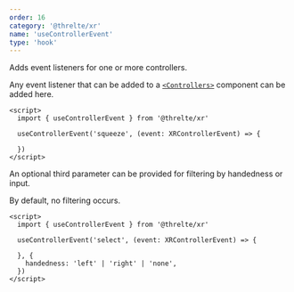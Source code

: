 ```yaml
---
order: 16
category: '@threlte/xr'
name: 'useControllerEvent'
type: 'hook'
---
```


Adds event listeners for one or more controllers.

Any event listener that can be added to a [`<Controllers>`](/docs/reference/xr/controllers) component can be added here.

```svelte
<script>
  import { useControllerEvent } from '@threlte/xr'

  useControllerEvent('squeeze', (event: XRControllerEvent) => {

  })
</script>
```

An optional third parameter can be provided for filtering by handedness or input.

By default, no filtering occurs.

```svelte
<script>
  import { useControllerEvent } from '@threlte/xr'

  useControllerEvent('select', (event: XRControllerEvent) => {

  }, {
    handedness: 'left' | 'right' | 'none',
  })
</script>
```

